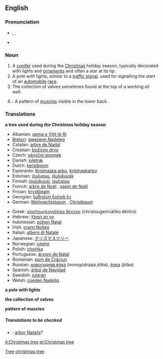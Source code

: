 ==English==
{{wikipedia}}
===Pronunciation===
*{{AHD|krĭsʹməstrē}}, {{IPA|/ˈkrɪsməs triː/}}, {{SAMPA|/"krIsm@stri:/}}
*{{audio|En-ca-christmastree.ogg|Audio (CA)}}

===Noun===
{{en-noun|sg=[[Christmas]] [[tree]]}}

# A [[conifer]] used during the [[Christmas]] holiday season, typically decorated with lights and [[ornament]]s and often a star at its tip.
# A pole with lights, similar to a [[traffic signal]], used for signalling the start of an [[automobile]] [[race]].
# The collection of valves sometimes found at the top of a working oil well.
#{{bodybuilding}}: A pattern of [[muscle]]s visible in the lower back.

===Translations===
'''a tree used during the Christmas holiday season'''
{{top}}
*Albanian: [[pema e Vitit të Ri]]
*[[Breton]]: [[gwezenn Nedeleg]] {{f}}
*Catalan: [[arbre de Nadal]]
*Croatian: [[božićno drvo]]
*Czech: [[vánoční stromek]]
*Danish: [[juletræ]]
*Dutch: [[kerstboom]] {{m}}
*Esperanto: [[Kristnaska arbo]],  [[kristnaskarbo]]
*Estonian: [[jõulupuu]],  [[jõulukuusk]]
*Finnish: [[joulukuusi]],  [[joulupuu]]
*French: [[arbre de Noël]] {{m}},  [[sapin de Noël]] {{m}}
*Frisian: [[krystbeam]]
*Georgian: [[საშობაო ნაძვის ხე]]
*German: [[Weihnachtsbaum]] {{m}},  [[Christbaum]] {{m}}
{{mid}}
*Greek: [[χριστουγεννιάτικο δέντρο]] (christougenniátiko déntro) {{n}}
*Hebrew: [[עץ חג המולד]]
*Indonesian: [[pohon Natal]]
*Irish: [[crann Nollag]]
*Italian: [[albero di Natale]] {{m}}
*Japanese: [[クリスマスツリー]]
*Norwegian: [[juletre]]
*Polish: [[choinka]] {{f}}
*Portuguese: [[árvore de Natal]] {{f}}
*Romanian: [[pom de Crăciun]]
*Russian: [[новогодняя ёлка]] (novogódnjaja jólka), [[ёлка]] (jólka)
*Spanish: [[árbol de Navidad]] {{m}}
*Swedish: [[julgran]]
*Welsh: [[coeden Nadolig]]
{{bottom}}

'''a pole with lights'''
{{top}}
{{mid}}
{{bottom}}

'''the collection of valves'''
{{top}}
{{mid}}
{{bottom}}

'''pattern of muscles'''
{{top}}
{{mid}}
{{bottom}}

=====Translations to be checked=====
<!--Remove this section once all of the translations below have been moved into the tables above.-->
{{checktrans}}
*{{ttbc|Latin}}: [[arbor Natalis]]?

[[Category:Christmas|Tree]] 
[[Category:Trees|christmas tree]]

[[it:Christmas tree]]
[[pl:Christmas tree]]